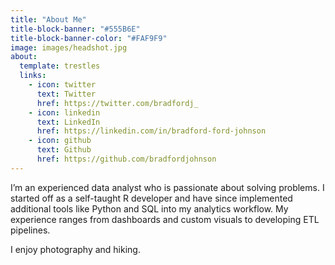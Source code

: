 ```yaml
---
title: "About Me"
title-block-banner: "#555B6E"
title-block-banner-color: "#FAF9F9"
image: images/headshot.jpg
about:
  template: trestles
  links:
    - icon: twitter
      text: Twitter
      href: https://twitter.com/bradfordj_
    - icon: linkedin
      text: LinkedIn
      href: https://linkedin.com/in/bradford-ford-johnson
    - icon: github
      text: Github
      href: https://github.com/bradfordjohnson
---
```


I'm an experienced data analyst who is passionate about solving problems. I started off as a self-taught R developer and have since implemented additional tools like Python and SQL into my analytics workflow. My experience ranges from dashboards and custom visuals to developing ETL pipelines.

I enjoy photography and hiking.
